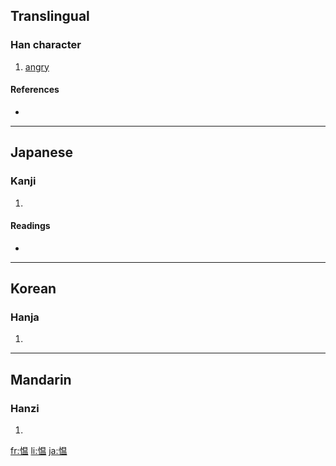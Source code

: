 {{also|慍}}
==Translingual==

===Han character===
{{Han char|rn=61|rad=心|as=09|sn=12|four=|canj=心日月廿 (PABT)}}

# [[angry]]

====References====
* {{Han ref|kx=0395.240|dkj=10954|hdz=42327.150|uh=6120|ud=24864}}

----

==Japanese==

===Kanji===
{{ja-kanji|grade=|rs=心09}}

# {{defn|Japanese}}

====Readings====
* {{ja-readings|on=[[うん]] (un), [[おん]] (on)|kun=[[うらむ]] (uramu), [[いかる]] (ikaru)}}

----

==Korean==

===Hanja===
{{ko-hanja|hangeul=온|eumhun=|rv=on|mr=on|y=on}}

# {{defn|Korean}}

----

==Mandarin==

===Hanzi===
{{cmn-hanzi|tra=慍|pin=[[yùn]] ([[yun4]])|wg=yün<sup>4</sup>}}

# {{defn|Mandarin}}

[[fr:愠]]
[[li:愠]]
[[ja:愠]]